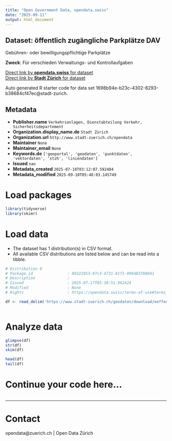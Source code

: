 ```yaml
---
title: "Open Government Data, opendata.swiss"
date: "2025-09-11"
output: html_document
---
```


## Dataset: öffentlich zugängliche Parkplätze DAV

Gebühren- oder bewilligungspflichtige Parkplätze

**Zweck**: Für verschieden Verwaltungs- und Kontrollaufgaben

[Direct link by **opendata.swiss** for dataset](https://opendata.swiss/de/dataset/offentlich-zugangliche-parkplatze-dav)<br>
[Direct link by **Stadt Zürich** for dataset](https://data.stadt-zuerich.ch/dataset/geo_oeffentlich_zugaengliche_parkplaetze_dav)

Auto generated R starter code for data set 1698b94e-b23c-4302-8293-b38684cf47ec@stadt-zurich.

## Metadata

- **Publisher.name** `Verkehrsanlagen, Dienstabteilung Verkehr, Sicherheitsdepartement`
- **Organization.display_name.de** `Stadt Zürich`
- **Organization.url** `http://www.stadt-zuerich.ch/opendata`
- **Maintainer** `None`
- **Maintainer_email** `None`
- **Keywords.de** `['geoportal', 'geodaten', 'punktdaten', 'vektordaten', 'stzh', 'liniendaten']`
- **Issued** `nan`
- **Metadata_created** `2025-07-18T03:12:07.592484`
- **Metadata_modified** `2025-09-10T05:48:03.145749`


# Load packages

```r

library(tidyverse)
library(skimr)

```

# Load data

-   The dataset has 1 distribution(s) in CSV format.
-   All available CSV distributions are listed below and can be read into a tibble.

```r

# Distribution 0
# Package_id               : 80322953-97c3-4731-81f1-999d83788041
# Description              : 
# Issued                   : 2025-07-17T05:30:51.962424
# Modified                 : None
# Rights                   : https://opendata.swiss/terms-of-use#terms_open

df <- read_delim('https://www.stadt-zuerich.ch/geodaten/download/oeffentlich_zugaengliche_Parkplaetze_DAV?format=10008')



```

# Analyze data

```r

glimpse(df)
str(df)
skim(df)

head(df)
tail(df)

```

# Continue your code here...

```r

```

------------------------------------------------------------------------

# Contact

opendata@zuerich.ch | Open Data Zürich
